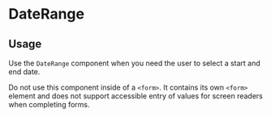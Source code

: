 

<Meta of={DateRangeStories} />

# DateRange

## Usage

Use the `DateRange` component when you need the user to select a start and end date.

Do not use this component inside of a `<form>`. It contains its own `<form>` element and does not support accessible entry of values for screen readers when completing forms.

<Primary />
<Controls />
